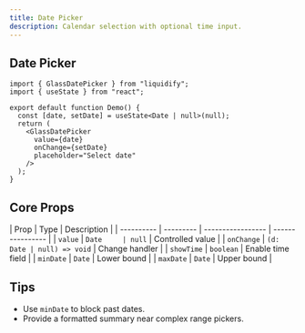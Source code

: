 ```yaml
---
title: Date Picker
description: Calendar selection with optional time input.
---
```


## Date Picker

```tsx live
import { GlassDatePicker } from "liquidify";
import { useState } from "react";

export default function Demo() {
  const [date, setDate] = useState<Date | null>(null);
  return (
    <GlassDatePicker
      value={date}
      onChange={setDate}
      placeholder="Select date"
    />
  );
}
```

## Core Props

| Prop       | Type      | Description       |
| ---------- | --------- | ----------------- | ---------------- |
| `value`    | `Date     | null`             | Controlled value |
| `onChange` | `(d: Date | null) => void`    | Change handler   |
| `showTime` | `boolean` | Enable time field |
| `minDate`  | `Date`    | Lower bound       |
| `maxDate`  | `Date`    | Upper bound       |

## Tips

- Use `minDate` to block past dates.
- Provide a formatted summary near complex range pickers.
